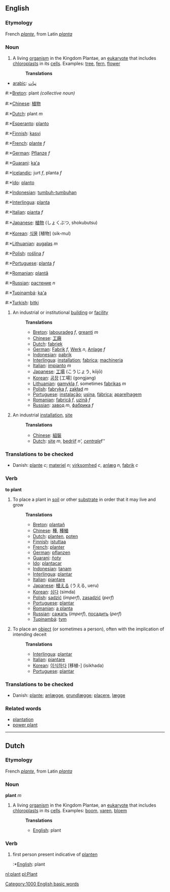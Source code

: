 {{rfc}}
==English==
===Etymology===
French ''[[plante]]'', from Latin ''[[planta]]''

===Noun===
#A living [[organism]] in the Kingdom Plantae, an [[eukaryote]] that includes [[chloroplast]]s in its [[cell]]s.  Examples: [[tree]], [[fern]], [[flower]]
#:'''Translations'''
*[[arabic]]: [[نبات]] 
#:*[[Breton]]: plant ''(collective noun)''
#:*[[Chinese]]: [[植物]]
#:*[[Dutch]]: plant ''m''
#:*[[Esperanto]]: [[planto]]
#:*[[Finnish]]: [[kasvi]]
#:*[[French]]: [[plante]] ''f''
#:*[[German]]: [[Pflanze]] ''f''
#:*[[Guarani]]: [[ka'a]]
#:*[[Icelandic]]: jurt ''f'', planta ''f''
#:*[[Ido]]: [[planto]]
#:*[[Indonesian]]: [[tumbuh-tumbuhan]]
#:*[[Interlingua]]: [[planta]]
#:*[[Italian]]: [[pianta]] ''f''
#:*[[Japanese]]: [[植物]] (しょくぶつ, shokubutsu)
#:*[[Korean]]: [[식물]] [植物] (sik-mul)
#:*[[Lithuanian]]: [[augalas]] ''m''
#:*[[Polish]]: [[roślina]] ''f''
#:*[[Portuguese]]: [[planta]] ''f''
#:*[[Romanian]]: [[plantă]]
#:*[[Russian]]: [[растение]] ''n''
#:*[[Tupinambá]]: [[ka'a]]
#:*[[Turkish]]: [[bitki]]
#An industrial or institutional [[building]] or [[facility]]
#:'''Translations'''
#:*[[Breton]]: [[labouradeg]] ''f'', [[greanti]] ''m''
#:*[[Chinese]]: [[工廠]]
#:*[[Dutch]]: [[fabriek]]
#:*[[German]]: [[Fabrik]] ''f'', [[Werk]] ''n'', [[Anlage]] ''f''
#:*[[Indonesian]]: [[pabrik]]
#:*[[Interlingua]]: [[installation]]; [[fabrica]]; [[machineria]]
#:*[[Italian]]: [[impianto]] ''m''
#:*[[Japanese]]: [[工場]] (こうじょう, kōjō)
#:*[[Korean]]: [[공장]] [工場] (gongjang)
#:*[[Lithuanian]]: [[gamykla]] ''f'', sometimes [[fabrikas]] ''m''
#:*[[Polish]]: [[fabryka]] ''f'', [[zakład]] ''m''
#:*[[Portuguese]]: [[instalação]]; [[usina]], [[fábrica]]; [[aparelhagem]]
#:*[[Romanian]]: [[fabrică]] ''f'', [[uzină]] ''f''
#:*[[Russian]]: [[завод]] ''m'', [[фабрика]] ''f''
#An industrial [[installation]], [[site]]
#:'''Translations'''
#:*[[Chinese]]: [[組裝]]
#:*[[Dutch]]: [[site]] ''m'', [[bedrijf]] ''n', [[centrale]] ''f''

===Translations to be checked===
*Danish: [[plante]] ''c''; [[materiel]] ''n''; [[virksomhed]] ''c'', [[anlæg]] ''n'', [[fabrik]] ''c''

===Verb===
'''to plant'''

#To place a plant in [[soil]] or other [[substrate]] in order that it may live and grow
#:'''Translations'''
#:*[[Breton]]: [[plantañ]]
#:*[[Chinese]]: [[種]], [[種稙]]
#:*[[Dutch]]: [[planten]], [[poten]]
#:*[[Finnish]]: [[istuttaa]]
#:*[[French]]: [[planter]]
#:*[[German]]: [[pflanzen]]
#:*[[Guarani]]: [[ñoty]]
#:*[[Ido]]: [[plantacar]]
#:*[[Indonesian]]: [[tanam]]
#:*[[Interlingua]]: [[plantar]]
#:*[[Italian]]: [[piantare]]
#:*[[Japanese]]: [[植える]] (うえる, ueru)
#:*[[Korean]]: [[심다]] (simda)
#:*[[Polish]]: [[sadzić]] (''imperf''), [[zasadzić]] (''perf'')
#:*[[Portuguese]]: [[plantar]]
#:*[[Romanian]]: [[a planta]]
#:*[[Russian]]: [[сажать]] (''imperf''), [[посадить]] (''perf'')
#:*[[Tupinambá]]: [[tym]]
#To place an [[object]] (or sometimes a person), often with the implication of intending deceit
#:'''Translations'''
#:*[[Interlingua]]: [[plantar]]
#:*[[Italian]]: [[piantare]]
#:*[[Korean]]: [[이식하다]] [移植-] (isikhada)
#:*[[Portuguese]]: [[plantar]]

===Translations to be checked===
*Danish: [[plante]]; [[anlægge]], [[grundlægge]]; [[placere]], [[lægge]]

===Related words===
*[[plantation]]
*[[power plant]]

----
==Dutch==
===Etymology===
French ''[[plante]]'', from Latin ''[[planta]]''

===Noun===
'''plant''' ''m''

#A living [[organism]] in the Kingdom Plantae, an [[eukaryote]] that includes [[chloroplast]]s in its [[cell]]s.  Examples: [[boom]], [[varen]], [[bloem]]
#:'''Translations'''
#:*[[English]]: plant

===Verb===
# first person present indicative of [[planten]]
#:*[[English]]: plant

[[nl:plant]]
[[pl:Plant]]
[[Category:1000 English basic words]]
